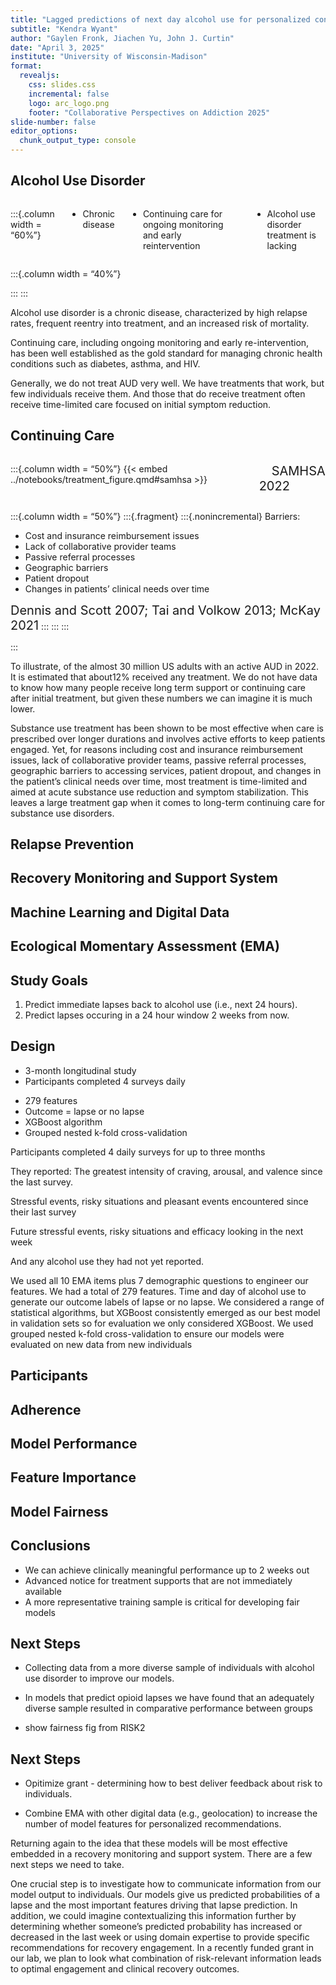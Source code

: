 ```yaml
---
title: "Lagged predictions of next day alcohol use for personalized continuing care support"
subtitle: "Kendra Wyant"
author: "Gaylen Fronk, Jiachen Yu, John J. Curtin"
date: "April 3, 2025"
institute: "University of Wisconsin-Madison"
format: 
  revealjs:
    css: slides.css
    incremental: false  
    logo: arc_logo.png
    footer: "Collaborative Perspectives on Addiction 2025"
slide-number: false
editor_options: 
  chunk_output_type: console
---
```



## Alcohol Use Disorder

::: {.columns}

:::{.column width = "60%"}

- Chronic disease

:::{.fragment}
- Continuing care for ongoing monitoring and early reintervention
:::

:::{.fragment}
- Alcohol use disorder treatment is lacking
:::
:::

:::{.column width = "40%"}

:::
:::

::: {.notes}
Alcohol use disorder is a chronic disease, characterized by high relapse rates, frequent reentry into treatment, and an increased risk of mortality.

Continuing care, including ongoing monitoring and early re-intervention, has been well established as the gold standard for managing chronic health conditions such as diabetes, asthma, and HIV. 

Generally, we do not treat AUD very well. We have treatments that work, but few individuals receive them.  And those that do receive treatment often receive time-limited care focused on initial symptom reduction. 
:::


## Continuing Care

::: {.columns}

:::{.column width = "50%"}
{{< embed ../notebooks/treatment_figure.qmd#samhsa >}}

<span style="font-size: 20px; margin-left: 20px;">SAMHSA 2022</span>
:::

:::{.column width = "50%"}
:::{.fragment}
:::{.nonincremental}
Barriers:

- Cost and insurance reimbursement issues
- Lack of collaborative provider teams
- Passive referral processes
- Geographic barriers 
- Patient dropout
- Changes in patients' clinical needs over time

<span style="font-size: 20px">Dennis and Scott 2007; Tai and Volkow 2013; McKay 2021</span>
:::
:::
:::

:::

::: {.notes}
To illustrate, of the almost 30 million US adults with an active AUD in 2022. It is estimated that about12% received any treatment.
We do not have data to know how many people receive long term support or continuing care after initial treatment, but given these numbers we can imagine it is much lower.

Substance use treatment has been shown to be most effective when care is prescribed over longer durations and involves active efforts to keep patients engaged. Yet, for reasons including cost and insurance reimbursement issues, lack of collaborative provider teams, passive referral processes, geographic barriers to accessing services, patient dropout, and changes in the patient’s clinical needs over time, most treatment is time-limited and aimed at acute substance use reduction and symptom stabilization. This leaves a large treatment gap when it comes to long-term continuing care for substance use disorders.
:::

## Relapse Prevention


## Recovery Monitoring and Support System


## Machine Learning and Digital Data


## Ecological Momentary Assessment (EMA)


## Study Goals

1. Predict immediate lapses back to alcohol use (i.e., next 24 hours).
2. Predict lapses occuring in a 24 hour window 2 weeks from now.

## Design

:::{.nonincremental}

- 3-month longitudinal study
- Participants completed 4 surveys daily
:::

:::{.fragment}
:::{.nonicremental}
- 279 features
- Outcome = lapse or no lapse
- XGBoost algorithm
- Grouped nested k-fold cross-validation
:::
:::


::: {.notes}
Participants completed 4 daily surveys for up to three months

They reported: 
The greatest intensity of craving, arousal, and valence since the last survey.  

Stressful events, risky situations and pleasant events encountered since their last survey

Future stressful events, risky situations and efficacy looking in the next week

And any alcohol use they had not yet reported.

We used all 10 EMA items plus 7 demographic questions to engineer our features. We had a total of 279 features. 
Time and day of alcohol use to generate our outcome labels of lapse or no lapse.
We considered a range of statistical algorithms, but XGBoost consistently emerged as our best model in validation sets so for evaluation we only considered XGBoost.
We used grouped nested k-fold cross-validation to ensure our models were evaluated on new data from new individuals

:::

## Participants

## Adherence

## Model Performance


## Feature Importance


## Model Fairness


## Conclusions

- We can achieve clinically meaningful performance up to 2 weeks out
- Advanced notice for treatment supports that are not immediately available
- A more representative training sample is critical for developing fair models


## Next Steps

- Collecting data from a more diverse sample of individuals with alcohol use disorder to improve our models.

- In models that predict opioid lapses we have found that an adequately diverse sample resulted in comparative performance between groups

- show fairness fig from RISK2

## Next Steps

- Opitimize grant - determining how to best deliver feedback about risk to individuals.

- Combine EMA with other digital data (e.g., geolocation) to increase the number of model features for personalized recommendations.

::: {.notes}

Returning again to the idea that these models will be most effective embedded in a recovery monitoring and support system. There are a few next steps we need to take. 

One crucial step is to investigate how to communicate information from our model output to individuals. Our models give us predicted probabilities of a lapse and the most important features driving that lapse prediction. In addition, we could imagine contextualizing this information further by determining whether someone’s predicted probability has increased or decreased in the last week or using domain expertise to provide specific recommendations for recovery engagement.  In a recently funded grant in our lab, we plan to look what combination of risk-relevant information leads to optimal engagement and clinical recovery outcomes. 

:::